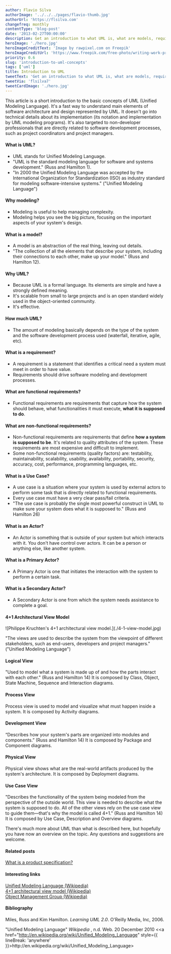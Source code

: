 ```yaml
---
author: Flavio Silva
authorImage: '../../../pages/flavio-thumb.jpg'
authorUrl: 'https://flsilva.com'
changefreq: monthly
contentType: 'blog-post'
date: '2013-02-27T00:00:00'
description: Get an introduction to what UML is, what are models, requirements, use cases, and more.
heroImage: './hero.jpg'
heroImageCreditText: 'Image by rawpixel.com on Freepik'
heroImageCreditUrl: 'https://www.freepik.com/free-photo/writing-work-process_18411602.htm#&position=30&from_view=undefined'
priority: 0.6
slug: 'introduction-to-uml-concepts'
tags: ['uml']
title: Introduction to UML
tweetText: 'Get an introduction to what UML is, what are models, requirements, use cases, and more.'
tweetVia: 'flsilva7'
tweetCardImage: './hero.jpg'
---
```



This article is a short introduction to the basic concepts of UML (Unified Modeling Language).
It's a fast way to understand main elements of software architecture and design represented by UML.
It doesn't go into technical details about its implementation (its notation and implementation by UML modeling programs).
It's also targeted to non-developer professionals that are directly related to software development processes, such as project coordinators and project managers.

#### What is UML?

- UML stands for Unified Modeling Language.
- "UML is the standard modeling language for software and systems development." (Russ and Hamilton 1).
- "In 2000 the Unified Modeling Language was accepted by the International Organization for Standardization (ISO) as industry standard for modeling software-intensive systems." ("Unified Modeling Language")

#### Why modeling?

- Modeling is useful to help managing complexity.
- Modeling helps you see the big picture, focusing on the important aspects of your system's design.

#### What is a model?

- A model is an abstraction of the real thing, leaving out details.
- "The collection of all the elements that describe your system, including their connections to each other, make up your model." (Russ and Hamilton 12).

#### Why UML?

- Because UML is a formal language. Its elements are simple and have a strongly defined meaning.
- It's scalable from small to large projects and is an open standard widely used in the object-oriented community.
- It's effective.

#### How much UML?

- The amount of modeling basically depends on the type of the system and the software development process used (waterfall, iterative, agile, etc).

#### What is a requirement?

- A requirement is a statement that identifies a critical need a system must meet in order to have value.
- Requirements should drive software modeling and development processes.

#### What are functional requirements?

- Functional requirements are requirements that capture how the system should behave, what functionalities it must execute, **what it is supposed to do**.

#### What are non-functional requirements?

- Non-functional requirements are requirements that define **how a system is supposed to be**. It's related to quality attributes of the system. These requirements are most expensive and difficult to implement.
- Some non-functional requirements (quality factors) are: testability, maintainability, scalability, usability, availability, portability, security, accuracy, cost, performance, programming languages, etc.

#### What is a Use Case?

- A use case is a situation where your system is used by external actors to perform some task that is directly related to functional requirements.
- Every use case must have a very clear pass/fail criteria.
- "The use case is probably the single most powerful construct in UML to make sure your system does what it is supposed to." (Russ and Hamilton 26)

#### What is an Actor?

- An Actor is something that is outside of your system but which interacts with it. You don't have control over actors. It can be a person or anything else, like another system.

#### What is a Primary Actor?

- A Primary Actor is one that initiates the interaction with the system to perform a certain task.

#### What is a Secondary Actor?

- A Secondary Actor is one from which the system needs assistance to complete a goal.

#### 4+1 Architectural View Model

<ImageWithCaption caption="Philippe Kruchten's 4+1 architectural view model.">
  ![Philippe Kruchten's 4+1 architectural view model.](./4-1-view-model.jpg)
</ImageWithCaption>

"The views are used to describe the system from the viewpoint of different stakeholders, such as end-users, developers and project managers." ("Unified Modeling Language")

#### Logical View

"Used to model what a system is made up of and how the parts interact with each other." (Russ and Hamilton 14)
It is composed by Class, Object, State Machine, Sequence and Interaction diagrams.

#### Process View

Process view is used to model and visualize what must happen inside a system.
It is composed by Activity diagrams.

#### Development View

“Describes how your system's parts are organized into modules and components.” (Russ and Hamilton 14)
It is composed by Package and Component diagrams.

#### Physical View

Physical view shows what are the real-world artifacts produced by the system's architecture.
It is composed by Deployment diagrams.

#### Use Case View

"Describes the functionality of the system being modeled from the perspective of the outside world.
This view is needed to describe what the system is supposed to do.
All of the other views rely on the use case view to guide them—that's why the model is called 4+1." (Russ and Hamilton 14)
It is composed by Use Case, Description and Overview diagrams.

There's much more about UML than what is described here, but hopefully you have now an overview on the topic.
Any questions and suggestions are welcome.

#### Related posts

[What is a product specification?](/blog/what-is-a-product-specification/)

#### Interesting links

[Unified Modeling Language (Wikipedia)](http://en.wikipedia.org/wiki/Unified_Modeling_Language)<br />
[4+1 architectural view model (Wikipedia)](http://en.wikipedia.org/wiki/4%2B1_Architectural_View_Model)<br />
[Object Management Group (Wikipedia)](http://en.wikipedia.org/wiki/Object_Management_Group)

#### Bibliography

Miles, Russ and Kim Hamilton. _Learning UML 2.0_. O'Reilly Media, Inc, 2006.

"Unified Modeling Language" _Wikipedia_ , n.d. Web. 20 December 2010 &#60;<a href="http://en.wikipedia.org/wiki/Unified_Modeling_Language" style={{ lineBreak: 'anywhere' }}>ht<span />tp://en.wikipedia.org/wiki/Unified_Modeling_Language</a>&#62;

